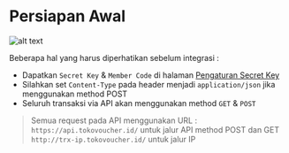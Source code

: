 # Persiapan Awal


![alt text](https://docs.tokovoucher.id/banner.png)

Beberapa hal yang harus diperhatikan sebelum integrasi :

- Dapatkan `Secret Key` & `Member Code` di halaman [Pengaturan Secret Key ](https://member.tokovoucher.id/pengaturan/secret-key)
- Silahkan set `Content-Type` pada header menjadi `application/json` jika menggunakan method POST
- Seluruh transaksi via API akan menggunakan method `GET` & `POST`


> Semua request pada API menggunakan URL : <br />
> `https://api.tokovoucher.id/` untuk jalur API method POST dan GET
> `http://trx-ip.tokovoucher.id/` untuk jalur IP
